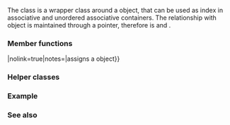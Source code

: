 {{cpp/title|type_index}}
{{cpp/types/type_index/navbar}}

{{dcl begin}}
{{dcl header|typeindex}}
{{dcl|since=c++11|
class type_index;
}}
{{dcl end}}

The {{tt|type_index}} class is a wrapper class around a {{lc|std::type_info}} object, that can be used as index in associative and unordered associative containers. The relationship with {{tt|type_info}} object is maintained through a pointer, therefore {{tt|type_index}} is {{named req|CopyConstructible}} and {{named req|CopyAssignable}}.

===Member functions===
{{dsc begin}}
{{dsc inc|cpp/types/type_index/dsc constructor}}
{{dsc mem dtor|nolink=true|notes={{mark implicit}}|destroys the {{tt|type_index}} object}}
{{dsc mem fun|operator{{=}}|nolink=true|notes={{mark implicit}}|assigns a {{tt|type_index}} object}}
{{dsc inc|cpp/types/type_index/dsc operator_cmp}}
{{dsc inc|cpp/types/type_index/dsc hash_code}}
{{dsc inc|cpp/types/type_index/dsc name}}
{{dsc end}}

===Helper classes===
{{dsc begin}}
{{dsc inc|cpp/types/type_index/dsc hash}}
{{dsc end}}

===Example===
{{example
|The following program is an example of an efficient type-value mapping.
|code=
#include &lt;iostream&gt;
#include &lt;memory&gt;
#include &lt;string&gt;
#include &lt;typeindex&gt;
#include &lt;typeinfo&gt;
#include &lt;unordered_map&gt;

struct A
{
    virtual ~A() {}
};

struct B : A {};
struct C : A {};

int main()
{
    std::unordered_map&lt;std::type_index, std::string&gt; type_names;

    type_names[std::type_index(typeid(int))] = "int";
    type_names[std::type_index(typeid(double))] = "double";
    type_names[std::type_index(typeid(A))] = "A";
    type_names[std::type_index(typeid(B))] = "B";
    type_names[std::type_index(typeid(C))] = "C";

    int i;
    double d;
    A a;

    // note that we're storing pointer to type A
    std::unique_ptr&lt;A&gt; b(new B);
    std::unique_ptr&lt;A&gt; c(new C);

    std::cout &lt;&lt; "i is " &lt;&lt; type_names[std::type_index(typeid(i))] &lt;&lt; '\n';
    std::cout &lt;&lt; "d is " &lt;&lt; type_names[std::type_index(typeid(d))] &lt;&lt; '\n';
    std::cout &lt;&lt; "a is " &lt;&lt; type_names[std::type_index(typeid(a))] &lt;&lt; '\n';
    std::cout &lt;&lt; "*b is " &lt;&lt; type_names[std::type_index(typeid(*b))] &lt;&lt; '\n';
    std::cout &lt;&lt; "*c is " &lt;&lt; type_names[std::type_index(typeid(*c))] &lt;&lt; '\n';
}
|output=
i is int
d is double
a is A
*b is B
*c is C
}}

===See also===
{{dsc begin}}
{{dsc inc|cpp/types/dsc type_info}}
{{dsc end}}

{{langlinks|de|es|fr|it|ja|pt|ru|zh}}